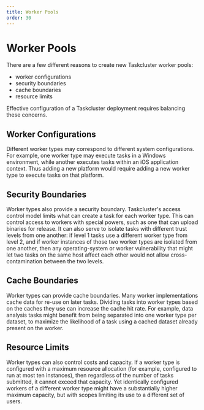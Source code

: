 ```yaml
---
title: Worker Pools
order: 30
---
```



# Worker Pools

<div align="right">
<a href="https://github.com/taskcluster/taskcluster/blob/master/ui/docs/manual/task-execution/worker-pools.mdx">
  <CodeTagsIcon />
</a>
</div>

There are a few different reasons to create new Taskcluster worker pools:
 * worker configurations
 * security boundaries
 * cache boundaries
 * resource limits

Effective configuration of a Taskcluster deployment requires balancing these concerns.

## Worker Configurations

Different worker types may correspond to different system configurations. For
example, one worker type may execute tasks in a Windows environment, while
another executes tasks within an iOS application context. Thus adding a new platform
would require adding a new worker type to execute tasks on that platform.

## Security Boundaries

Worker types also provide a security boundary. Taskcluster's access control
model limits what can create a task for each worker type. This can control
access to workers with special powers, such as one that can upload binaries for
release. It can also serve to isolate tasks with different trust levels from
one another: if level 1 tasks use a different worker type from level 2, and if
worker instances of those two worker types are isolated from one another, then
any operating-system or worker vulnerability that might let two tasks on the
same host affect each other would not allow cross-contamination between the two
levels.

## Cache Boundaries

Worker types can provide cache boundaries. Many worker implementations cache
data for re-use on later tasks. Dividing tasks into worker types based on the
caches they use can increase the cache hit rate. For example, data analysis
tasks might benefit from being separated into one worker type per dataset, to
maximize the likelihood of a task using a cached dataset already present on the
worker.

## Resource Limits

Worker types can also control costs and capacity. If a worker type is
configured with a maximum resource allocation (for example, configured to run
at most ten instances), then regardless of the number of tasks submitted, it
cannot exceed that capacity. Yet identically configured workers of a different
worker type might have a substantially higher maximum capacity, but with scopes
limiting its use to a different set of users.
